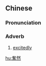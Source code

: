 {{also|奋然}}
==Chinese==
{{zh-forms|s=奋然}}

===Pronunciation===
{{zh-pron
|m=fènrán
|cat=adv
}}

===Adverb===
{{zh-adv}}

# {{lb|zh|literary}} [[excitedly]]

[[hu:奮然]]